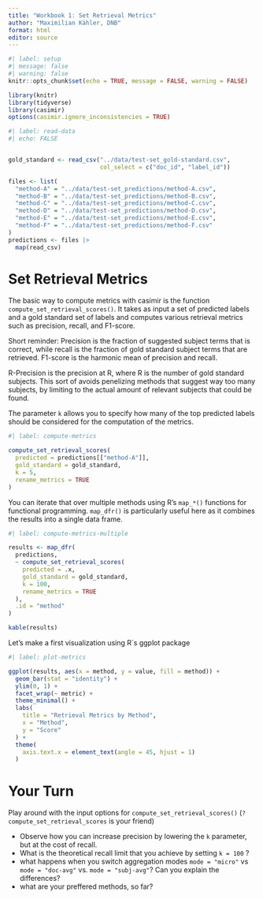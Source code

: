```yaml
---
title: "Workbook 1: Set Retrieval Metrics"
author: "Maximilian Kähler, DNB"
format: html
editor: source
---
```


```r
#| label: setup
#| message: false
#| warning: false
knitr::opts_chunk$set(echo = TRUE, message = FALSE, warning = FALSE)

library(knitr)
library(tidyverse)
library(casimir)
options(casimir.ignore_inconsistencies = TRUE)
```

```r
#| label: read-data
#| echo: FALSE


gold_standard <- read_csv("../data/test-set_gold-standard.csv",
                          col_select = c("doc_id", "label_id"))

files <- list(
  "method-A" = "../data/test-set_predictions/method-A.csv",
  "method-B" = "../data/test-set_predictions/method-B.csv",
  "method-C" = "../data/test-set_predictions/method-C.csv",
  "method-D" = "../data/test-set_predictions/method-D.csv",
  "method-E" = "../data/test-set_predictions/method-E.csv",
  "method-F" = "../data/test-set_predictions/method-F.csv"
)
predictions <- files |> 
  map(read_csv) 
```

# Set Retrieval Metrics

The basic way to compute metrics with casimir is the function 
`compute_set_retrieval_scores()`. It takes as input a set of predicted labels 
and a gold standard set of labels and computes various retrieval metrics such 
as precision, recall, and F1-score. 

Short reminder: Precision is the fraction of suggested subject terms that is
correct, while recall is the fraction of gold standard subject terms that are
retrieved. F1-score is the harmonic mean of precision and recall. 

R-Precision is the precision at R, where R is the number of gold standard 
subjects. This sort of avoids penelizing methods that suggest way too many
subjects, by limiting to the actual amount of relevant subjects that could be
found.

The parameter `k` allows you to specify how many of the top predicted labels
should be considered for the computation of the metrics.

```r
#| label: compute-metrics

compute_set_retrieval_scores(
  predicted = predictions[["method-A"]],
  gold_standard = gold_standard,
  k = 5,
  rename_metrics = TRUE
)

```

You can iterate that over multiple methods using R's `map_*()` functions for functional
programming. `map_dfr()` is particularly useful here as it combines the results 
into a single data frame.

```r
#| label: compute-metrics-multiple

results <- map_dfr(
  predictions,
  ~ compute_set_retrieval_scores(
    predicted = .x,
    gold_standard = gold_standard,
    k = 100,
    rename_metrics = TRUE
  ),
  .id = "method"
)

kable(results)
```

Let's make a first visualization using R`s ggplot package

```r
#| label: plot-metrics

ggplot(results, aes(x = method, y = value, fill = method)) +
  geom_bar(stat = "identity") +
  ylim(0, 1) +
  facet_wrap(~ metric) +
  theme_minimal() +
  labs(
    title = "Retrieval Metrics by Method",
    x = "Method",
    y = "Score"
  ) + 
  theme(
    axis.text.x = element_text(angle = 45, hjust = 1)
  )

```


# Your Turn

Play around with the input options for `compute_set_retrieval_scores()` (`?compute_set_retrieval_scores` is your friend)

  * Observe how you can increase precision by lowering the `k` parameter, but at the cost of recall. 
  * What is the theoretical recall limit that you achieve by setting `k = 100` ?
  * what happens when you switch aggregation modes `mode = "micro"` vs `mode = "doc-avg"` vs. `mode = "subj-avg"`? Can you explain the differences?
  * what are your preffered methods, so far?